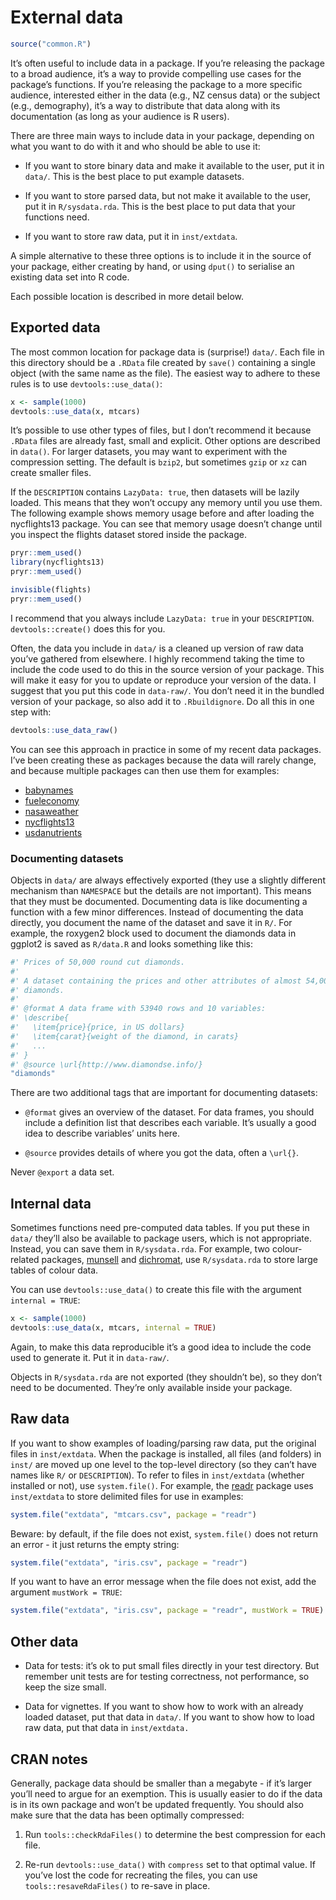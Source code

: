 # External data {#data}

```r
source("common.R")
```

It's often useful to include data in a package. If you're releasing the package to a broad audience, it's a way to provide compelling use cases for the package's functions. If you're releasing the package to a more specific audience, interested either in the data (e.g., NZ census data) or the subject (e.g., demography), it's a way to distribute that data along with its documentation (as long as your audience is R users).

There are three main ways to include data in your package, depending on what you want to do with it and who should be able to use it:

* If you want to store binary data and make it available to the user, put it
  in `data/`. This is the best place to put example datasets.
  
* If you want to store parsed data, but not make it available to the user,
  put it in `R/sysdata.rda`. This is the best place to put data that your
  functions need.

* If you want to store raw data, put it in `inst/extdata`.

A simple alternative to these three options is to include it in the source of your package, either creating by hand, or using `dput()` to serialise an existing data set into R code.

Each possible location is described in more detail below.

## Exported data {#data-data}

The most common location for package data is (surprise!) `data/`. Each file in this directory should be a `.RData` file created by `save()` containing a single object (with the same name as the file). The easiest way to adhere to these rules is to use `devtools::use_data()`:

```r
x <- sample(1000)
devtools::use_data(x, mtcars)
```

It's possible to use other types of files, but I don't recommend it because `.RData` files are already fast, small and explicit. Other options are described in `data()`. For larger datasets, you may want to experiment with the compression setting. The default is `bzip2`, but sometimes `gzip` or `xz` can create smaller files.

If the `DESCRIPTION` contains `LazyData: true`, then datasets will be lazily loaded. This means that they won't occupy any memory until you use them. The following example shows memory usage before and after loading the nycflights13 package. You can see that memory usage doesn't change until you inspect the flights dataset stored inside the package. 

```r
pryr::mem_used()
library(nycflights13)
pryr::mem_used()

invisible(flights)
pryr::mem_used()
```

I recommend that you always include `LazyData: true` in your `DESCRIPTION`. `devtools::create()` does this for you.

Often, the data you include in `data/` is a cleaned up version of raw data you've gathered from elsewhere. I highly recommend taking the time to include the code used to do this in the source version of your package. This will make it easy for you to update or reproduce your version of the data. I suggest that you put this code in `data-raw/`. You don't need it in the bundled version of your package, so also add it to `.Rbuildignore`. Do all this in one step with:

```r
devtools::use_data_raw()
```

You can see this approach in practice in some of my recent data packages. I've been creating these as packages because the data will rarely change, and because multiple packages can then use them for examples:

* [babynames](https://github.com/hadley/babynames)
* [fueleconomy](https://github.com/hadley/fueleconomy)
* [nasaweather](https://github.com/hadley/nasaweather) 
* [nycflights13](https://github.com/hadley/nycflights13)
* [usdanutrients](https://github.com/hadley/usdanutrients)

### Documenting datasets {#documenting-data}

Objects in `data/` are always effectively exported (they use a slightly different mechanism than `NAMESPACE` but the details are not important). This means that they must be documented. Documenting data is like documenting a function with a few minor differences. Instead of documenting the data directly, you document the name of the dataset and save it in `R/`. For example, the roxygen2 block used to document the diamonds data in ggplot2 is saved as `R/data.R` and looks something like this:

```r
#' Prices of 50,000 round cut diamonds.
#'
#' A dataset containing the prices and other attributes of almost 54,000
#' diamonds.
#'
#' @format A data frame with 53940 rows and 10 variables:
#' \describe{
#'   \item{price}{price, in US dollars}
#'   \item{carat}{weight of the diamond, in carats}
#'   ...
#' }
#' @source \url{http://www.diamondse.info/}
"diamonds"
```

There are two additional tags that are important for documenting datasets:

* `@format` gives an overview of the dataset. For data frames, you 
  should include a definition list that describes each variable. It's usually
  a good idea to describe variables' units here.
  
* `@source` provides details of where you got the data, often a `\url{}`.

Never `@export` a data set.

## Internal data {#data-sysdata}

Sometimes functions need pre-computed data tables. If you put these in `data/` they'll also be available to package users, which is not appropriate. Instead, you can save them in `R/sysdata.rda`. For example, two colour-related packages, [munsell](https://github.com/cwickham/munsell) and [dichromat](http://cran.r-project.org/web/packages/dichromat/index.html), use `R/sysdata.rda` to store large tables of colour data.

You can use `devtools::use_data()` to create this file with the argument `internal = TRUE`:

```r
x <- sample(1000)
devtools::use_data(x, mtcars, internal = TRUE)
```

Again, to make this data reproducible it's a good idea to include the code used to generate it. Put it in `data-raw/`.

Objects in `R/sysdata.rda` are not exported (they shouldn't be), so they don't need to be documented. They're only available inside your package.

## Raw data {#data-extdata}

If you want to show examples of loading/parsing raw data, put the original files in `inst/extdata`. When the package is installed, all files (and folders) in `inst/` are moved up one level to the top-level directory (so they can't have names like `R/` or `DESCRIPTION`). To refer to files in `inst/extdata` (whether installed or not), use `system.file()`. For example, the [readr](https://readr.tidyverse.org) package uses `inst/extdata` to store delimited files for use in examples:

```r
system.file("extdata", "mtcars.csv", package = "readr")
```

Beware: by default, if the file does not exist, `system.file()` does not return an error - it just returns the empty string:

```r
system.file("extdata", "iris.csv", package = "readr")
```

If you want to have an error message when the file does not exist, add the argument `mustWork = TRUE`:

```r
system.file("extdata", "iris.csv", package = "readr", mustWork = TRUE)
```
## Other data {#other-data}

* Data for tests: it's ok to put small files directly in your test directory.
  But remember unit tests are for testing correctness, not performance, so keep
  the size small.
  
* Data for vignettes. If you want to show how to work with an already loaded 
  dataset, put that data in `data/`. If you want to show how to load raw data, 
  put that data in `inst/extdata.`

## CRAN notes {#data-cran}

Generally, package data should be smaller than a megabyte - if it's larger you'll need to argue for an exemption. This is usually easier to do if the data is in its own package and won't be updated frequently. You should also make sure that the data has been optimally compressed:  

1. Run `tools::checkRdaFiles()` to determine the best compression for each file.

2. Re-run `devtools::use_data()` with `compress` set to that optimal value.
   If you've lost the code for recreating the files, you can use 
   `tools::resaveRdaFiles()` to re-save in place.

